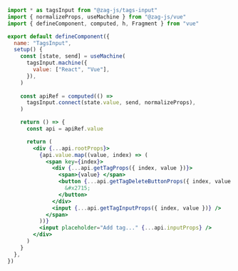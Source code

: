 ```jsx
import * as tagsInput from "@zag-js/tags-input"
import { normalizeProps, useMachine } from "@zag-js/vue"
import { defineComponent, computed, h, Fragment } from "vue"

export default defineComponent({
  name: "TagsInput",
  setup() {
    const [state, send] = useMachine(
      tagsInput.machine({
        value: ["React", "Vue"],
      }),
    )
    
    const apiRef = computed(() =>
      tagsInput.connect(state.value, send, normalizeProps),
    )

    return () => {
      const api = apiRef.value

      return (
        <div {...api.rootProps}>
          {api.value.map((value, index) => (
            <span key={index}>
              <div {...api.getTagProps({ index, value })}>
                <span>{value} </span>
                <button {...api.getTagDeleteButtonProps({ index, value })}>
                  &#x2715;
                </button>
              </div>
              <input {...api.getTagInputProps({ index, value })} />
            </span>
          ))}
          <input placeholder="Add tag..." {...api.inputProps} />
        </div>
      )
    }
  },
})
```
